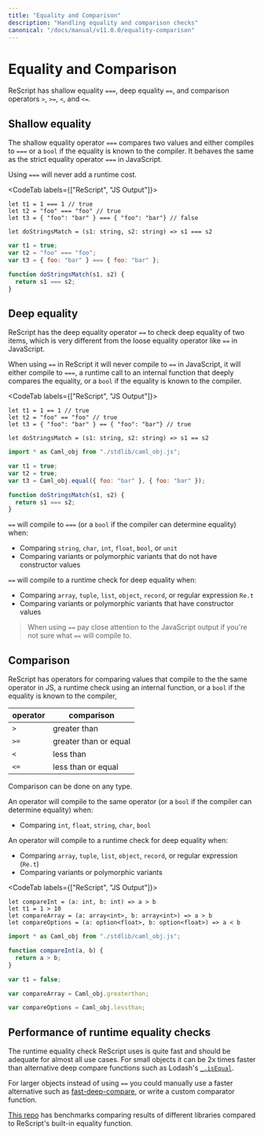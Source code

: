 ```yaml
---
title: "Equality and Comparison"
description: "Handling equality and comparison checks"
canonical: "/docs/manual/v11.0.0/equality-comparison"
---
```


# Equality and Comparison

ReScript has shallow equality `===`, deep equality `==`, and comparison operators `>`, `>=`, `<`, and `<=`.

## Shallow equality

The shallow equality operator `===` compares two values and either compiles to `===` or a `bool` if the equality is known to the compiler.
It behaves the same as the strict equality operator `===` in JavaScript.

Using `===` will never add a runtime cost.

<CodeTab labels={["ReScript", "JS Output"]}>

```res
let t1 = 1 === 1 // true
let t2 = "foo" === "foo" // true
let t3 = { "foo": "bar" } === { "foo": "bar"} // false

let doStringsMatch = (s1: string, s2: string) => s1 === s2
```

```js
var t1 = true;
var t2 = "foo" === "foo";
var t3 = { foo: "bar" } === { foo: "bar" };

function doStringsMatch(s1, s2) {
  return s1 === s2;
}
```

</CodeTab>

## Deep equality

ReScript has the deep equality operator `==` to check deep equality of two items, which is very different from the loose equality operator like `==` in JavaScript.

When using `==` in ReScript it will never compile to `==` in JavaScript,
it will either compile to `===`, a runtime call to an internal function that deeply compares the equality, or a `bool` if the equality is known to the compiler.

<CodeTab labels={["ReScript", "JS Output"]}>

```res
let t1 = 1 == 1 // true
let t2 = "foo" == "foo" // true
let t3 = { "foo": "bar" } == { "foo": "bar"} // true

let doStringsMatch = (s1: string, s2: string) => s1 == s2
```

```js
import * as Caml_obj from "./stdlib/caml_obj.js";

var t1 = true;
var t2 = true;
var t3 = Caml_obj.equal({ foo: "bar" }, { foo: "bar" });

function doStringsMatch(s1, s2) {
  return s1 === s2;
}
```

</CodeTab>

`==` will compile to `===` (or a `bool` if the compiler can determine equality) when:

- Comparing `string`, `char`, `int`, `float`, `bool`, or `unit`
- Comparing variants or polymorphic variants that do not have constructor values

`==` will compile to a runtime check for deep equality when:

- Comparing `array`, `tuple`, `list`, `object`, `record`, or regular expression `Re.t`
- Comparing variants or polymorphic variants that have constructor values

> When using `==` pay close attention to the JavaScript output if you're not sure what `==` will compile to.

## Comparison

ReScript has operators for comparing values that compile to the the same operator in JS, a runtime check using an internal function, or a `bool` if the equality is known to the compiler,

| operator | comparison            |
| -------- | --------------------- |
| `>`      | greater than          |
| `>=`     | greater than or equal |
| `<`      | less than             |
| `<=`     | less than or equal    |

Comparison can be done on any type.

An operator will compile to the same operator (or a `bool` if the compiler can determine equality) when:

- Comparing `int`, `float`, `string`, `char`, `bool`

An operator will compile to a runtime check for deep equality when:

- Comparing `array`, `tuple`, `list`, `object`, `record`, or regular expression (`Re.t`)
- Comparing variants or polymorphic variants

<CodeTab labels={["ReScript", "JS Output"]}>

```res
let compareInt = (a: int, b: int) => a > b
let t1 = 1 > 10
let compareArray = (a: array<int>, b: array<int>) => a > b
let compareOptions = (a: option<float>, b: option<float>) => a < b
```

```js
import * as Caml_obj from "./stdlib/caml_obj.js";

function compareInt(a, b) {
  return a > b;
}

var t1 = false;

var compareArray = Caml_obj.greaterthan;

var compareOptions = Caml_obj.lessthan;
```

</CodeTab>

## Performance of runtime equality checks

The runtime equality check ReScript uses is quite fast and should be adequate for almost all use cases.
For small objects it can be 2x times faster than alternative deep compare functions such as Lodash's [`_.isEqual`](https://lodash.com/docs/4.17.15#isEqual).

For larger objects instead of using `==` you could manually use a faster alternative such as [fast-deep-compare](https://www.npmjs.com/package/fast-deep-equal), or write a custom comparator function.

[This repo](https://github.com/jderochervlk/rescript-perf) has benchmarks comparing results of different libraries compared to ReScript's built-in equality function.

